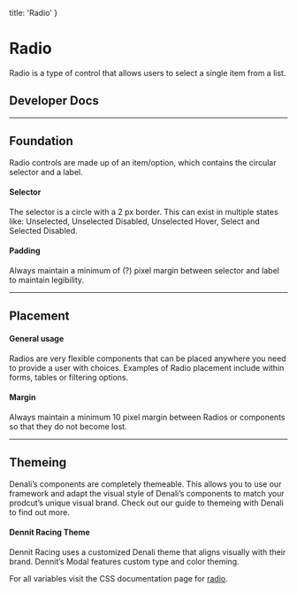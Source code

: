 
  title: 'Radio'
}

# Radio
Radio is a type of control that allows users to select a single item from a list. 

## Developer Docs

<div className="row">
  <ResourceCard name="CSS" icon="css" caption="Avaiable Now" link="https://denali-design.github.io/denali-css/?path=/story/components-radio--default" />
  <ResourceCard name="Ember" icon="ember" caption="Avaiable Now" link="https://denali-design.github.io/denali-ember/?path=/story/denaliradio--default" />
  <ResourceCard name="React" icon="react" caption="Avaiable Now" link="https://denali-design.github.io/denali-react/?path=/story/components-dnradio--playground" />
</div>

---

## Foundation
Radio controls are made up of an item/option, which contains the circular selector and a label.

#### Selector
The selector is a circle with a 2 px border. This can exist in multiple states like: Unselected, Unselected Disabled, Unselected Hover, Select and Selected Disabled.

<SingleImage 
  image="/images/components/radio/foundation.png"
/>

#### Padding
Always maintain a minimum of (?) pixel margin between selector and label to maintain legibility.

<SingleImage 
  image="/images/components/radio/foundation-padding.png"
/>

---

## Placement

#### General usage
Radios are very flexible components that can be placed anywhere you need to provide a user with choices. Examples of Radio placement include within forms, tables or filtering options.

<SingleImage 
  image="/images/components/radio/placement.png"
/>

#### Margin
Always maintain a minimum 10 pixel margin between Radios or components so that they do not become lost.

<DoubleImage 
  firstType="do"
  firstImage="/images/components/radio/placement-margin-do.png"
  firstCaption="maintain a 10 px margin between Radios."
  secondType="dont"
  secondImage="/images/components/radio/placement-margin-dont.png"
  secondCaption="place Radios without sufficient margin."
/>

---

## Themeing
Denali’s components are completely themeable. This allows you to use our framework and adapt the visual style of Denali’s components to match your prodcut’s unique visual brand. Check out our guide to themeing with Denali to find out more.

#### Dennit Racing Theme
Dennit Racing uses a customized Denali theme that aligns visually with their brand. Dennit’s Modal features custom type and color theming.

<SingleImage 
  image="/images/components/radio/theming.png" 
/>

For all variables visit the CSS documentation page for [radio](https://denali-design.github.io/denali-css/?path=/story/get-started-variables--page#radio).


